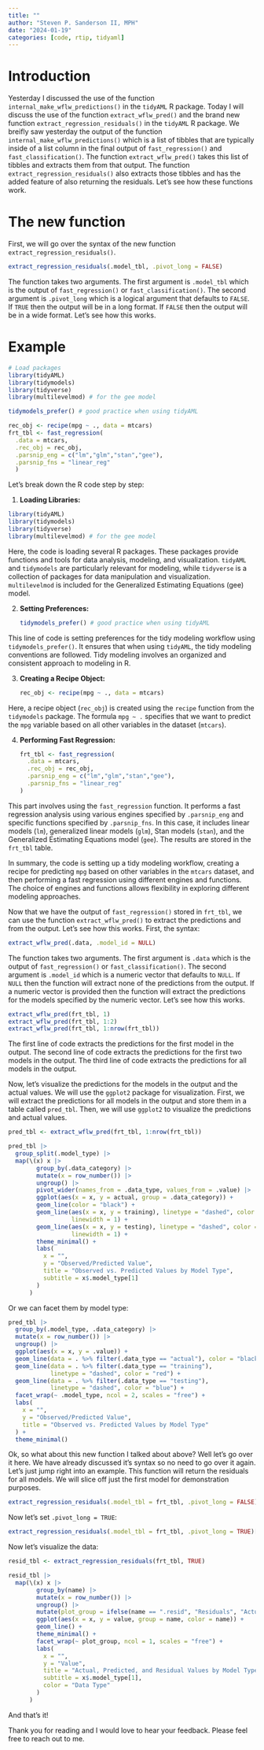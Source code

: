 ```yaml
---
title: ""
author: "Steven P. Sanderson II, MPH"
date: "2024-01-19"
categories: [code, rtip, tidyaml]
---
```


# Introduction

Yesterday I discussed the use of the function `internal_make_wflw_predictions()` in the `tidyAML` R package. Today I will discuss the use of the function `extract_wflw_pred()` and the brand new function `extract_regression_residuals()` in the `tidyAML` R package. We breifly saw yesterday the output of the function `internal_make_wflw_predictions()` which is a list of tibbles that are typically inside of a list column in the final output of `fast_regression()` and `fast_classification()`. The function `extract_wflw_pred()` takes this list of tibbles and extracts them from that output. The function `extract_regression_residuals()` also extracts those tibbles and has the added feature of also returning the residuals. Let's see how these functions work.

# The new function

First, we will go over the syntax of the new function `extract_regression_residuals()`. 

```R
extract_regression_residuals(.model_tbl, .pivot_long = FALSE)
```

The function takes two arguments. The first argument is `.model_tbl` which is the output of `fast_regression()` or `fast_classification()`. The second argument is `.pivot_long` which is a logical argument that defaults to `FALSE`. If `TRUE` then the output will be in a long format. If `FALSE` then the output will be in a wide format. Let's see how this works.

# Example

```r
# Load packages
library(tidyAML)
library(tidymodels)
library(tidyverse)
library(multilevelmod) # for the gee model

tidymodels_prefer() # good practice when using tidyAML

rec_obj <- recipe(mpg ~ ., data = mtcars)
frt_tbl <- fast_regression(
  .data = mtcars, 
  .rec_obj = rec_obj, 
  .parsnip_eng = c("lm","glm","stan","gee"),
  .parsnip_fns = "linear_reg"
  )
```

Let's break down the R code step by step:

1. **Loading Libraries:**
  ```R
  library(tidyAML)
  library(tidymodels)
  library(tidyverse)
  library(multilevelmod) # for the gee model
  ```
Here, the code is loading several R packages. These packages provide functions and tools for data analysis, modeling, and visualization. `tidyAML` and `tidymodels` are particularly relevant for modeling, while `tidyverse` is a collection of packages for data manipulation and visualization. `multilevelmod` is included for the Generalized Estimating Equations (gee) model.

2. **Setting Preferences:**
   ```R
   tidymodels_prefer() # good practice when using tidyAML
   ```

This line of code is setting preferences for the tidy modeling workflow using `tidymodels_prefer()`. It ensures that when using `tidyAML`, the tidy modeling conventions are followed. Tidy modeling involves an organized and consistent approach to modeling in R.

3. **Creating a Recipe Object:**
   ```R
   rec_obj <- recipe(mpg ~ ., data = mtcars)
   ```

Here, a recipe object (`rec_obj`) is created using the `recipe` function from the `tidymodels` package. The formula `mpg ~ .` specifies that we want to predict the `mpg` variable based on all other variables in the dataset (`mtcars`).

4. **Performing Fast Regression:**
   ```R
   frt_tbl <- fast_regression(
     .data = mtcars, 
     .rec_obj = rec_obj, 
     .parsnip_eng = c("lm","glm","stan","gee"),
     .parsnip_fns = "linear_reg"
   )
   ```

This part involves using the `fast_regression` function. It performs a fast regression analysis using various engines specified by `.parsnip_eng` and specific functions specified by `.parsnip_fns`. In this case, it includes linear models (`lm`), generalized linear models (`glm`), Stan models (`stan`), and the Generalized Estimating Equations model (`gee`). The results are stored in the `frt_tbl` table.

In summary, the code is setting up a tidy modeling workflow, creating a recipe for predicting `mpg` based on other variables in the `mtcars` dataset, and then performing a fast regression using different engines and functions. The choice of engines and functions allows flexibility in exploring different modeling approaches.

Now that we have the output of `fast_regression()` stored in `frt_tbl`, we can use the function `extract_wflw_pred()` to extract the predictions and from the output. Let's see how this works. First, the syntax:

```R
extract_wflw_pred(.data, .model_id = NULL)
```

The function takes two arguments. The first argument is `.data` which is the output of `fast_regression()` or `fast_classification()`. The second argument is `.model_id` which is a numeric vector that defaults to `NULL`. If `NULL` then the function will extract none of the predictions from the output. If a numeric vector is provided then the function will extract the predictions for the models specified by the numeric vector. Let's see how this works.

```r
extract_wflw_pred(frt_tbl, 1)
extract_wflw_pred(frt_tbl, 1:2)
extract_wflw_pred(frt_tbl, 1:nrow(frt_tbl))
```

The first line of code extracts the predictions for the first model in the output. The second line of code extracts the predictions for the first two models in the output. The third line of code extracts the predictions for all models in the output.

Now, let's visualize the predictions for the models in the output and the actual values. We will use the `ggplot2` package for visualization. First, we will extract the predictions for all models in the output and store them in a table called `pred_tbl`. Then, we will use `ggplot2` to visualize the predictions and actual values.

```r
pred_tbl <- extract_wflw_pred(frt_tbl, 1:nrow(frt_tbl))

pred_tbl |>
  group_split(.model_type) |>
  map(\(x) x |>
        group_by(.data_category) |>
        mutate(x = row_number()) |>
        ungroup() |>
        pivot_wider(names_from = .data_type, values_from = .value) |>
        ggplot(aes(x = x, y = actual, group = .data_category)) +
        geom_line(color = "black") +
        geom_line(aes(x = x, y = training), linetype = "dashed", color = "red",
                  linewidth = 1) +
        geom_line(aes(x = x, y = testing), linetype = "dashed", color = "blue",
                  linewidth = 1) +
        theme_minimal() +
        labs(
          x = "",
          y = "Observed/Predicted Value",
          title = "Observed vs. Predicted Values by Model Type",
          subtitle = x$.model_type[1]
        )
      )
```

Or we can facet them by model type:

```r
pred_tbl |>
  group_by(.model_type, .data_category) |>
  mutate(x = row_number()) |>
  ungroup() |>
  ggplot(aes(x = x, y = .value)) +
  geom_line(data = . %>% filter(.data_type == "actual"), color = "black") +
  geom_line(data = . %>% filter(.data_type == "training"), 
            linetype = "dashed", color = "red") +
  geom_line(data = . %>% filter(.data_type == "testing"), 
            linetype = "dashed", color = "blue") +
  facet_wrap(~ .model_type, ncol = 2, scales = "free") +
  labs(
    x = "",
    y = "Observed/Predicted Value",
    title = "Observed vs. Predicted Values by Model Type"
  ) +
  theme_minimal()
```

Ok, so what about this new function I talked about above? Well let's go over it here. We have already discussed it's syntax so no need to go over it again. Let's just jump right into an example. This function will return the residuals for all models. We will slice off just the first model for demonstration purposes.

```r
extract_regression_residuals(.model_tbl = frt_tbl, .pivot_long = FALSE)[[1]]
```

Now let's set `.pivot_long = TRUE`:

```r
extract_regression_residuals(.model_tbl = frt_tbl, .pivot_long = TRUE)[[1]]
```

Now let's visualize the data:

```r
resid_tbl <- extract_regression_residuals(frt_tbl, TRUE)

resid_tbl |>
  map(\(x) x |>
        group_by(name) |>
        mutate(x = row_number()) |>
        ungroup() |>
        mutate(plot_group = ifelse(name == ".resid", "Residuals", "Actual and Predictions")) |>
        ggplot(aes(x = x, y = value, group = name, color = name)) +
        geom_line() +
        theme_minimal() +
        facet_wrap(~ plot_group, ncol = 1, scales = "free") +
        labs(
          x = "",
          y = "Value",
          title = "Actual, Predicted, and Residual Values by Model Type",
          subtitle = x$.model_type[1],
          color = "Data Type"
        )
      )
```

And that's it!

Thank you for reading and I would love to hear your feedback. Please feel free to reach out to me.